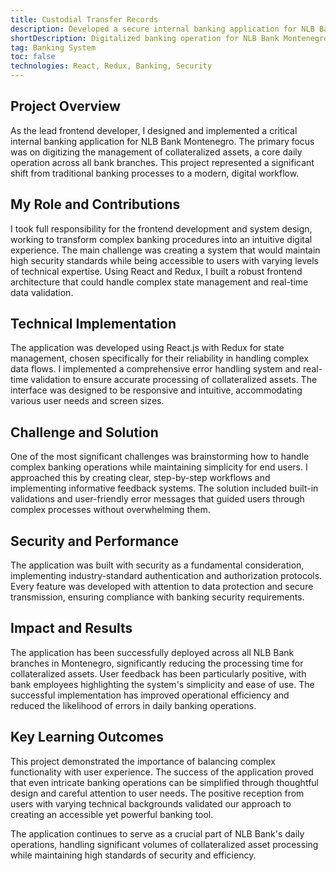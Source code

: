 ```yaml
---
title: Custodial Transfer Records
description: Developed a secure internal banking application for NLB Bank Montenegro to digitize collateralized asset management across all branches. Built with React and Redux, the system streamlines complex banking operations through intuitive workflows while maintaining strict security standards and real-time validation.
shortDescription: Digitalized banking operation for NLB Bank Montenegro
tag: Banking System
toc: false
technologies: React, Redux, Banking, Security
---
```


<CashInTransitFeatures />

## Project Overview
As the lead frontend developer, I designed and implemented a critical internal banking application for NLB Bank Montenegro. The primary focus was on digitizing the management of collateralized assets, a core daily operation across all bank branches. This project represented a significant shift from traditional banking processes to a modern, digital workflow.

## My Role and Contributions
I took full responsibility for the frontend development and system design, working to transform complex banking procedures into an intuitive digital experience. The main challenge was creating a system that would maintain high security standards while being accessible to users with varying levels of technical expertise. Using React and Redux, I built a robust frontend architecture that could handle complex state management and real-time data validation.

## Technical Implementation
The application was developed using React.js with Redux for state management, chosen specifically for their reliability in handling complex data flows. I implemented a comprehensive error handling system and real-time validation to ensure accurate processing of collateralized assets. The interface was designed to be responsive and intuitive, accommodating various user needs and screen sizes.

## Challenge and Solution
One of the most significant challenges was brainstorming how to handle complex banking operations while maintaining simplicity for end users. I approached this by creating clear, step-by-step workflows and implementing informative feedback systems. The solution included built-in validations and user-friendly error messages that guided users through complex processes without overwhelming them.

## Security and Performance
The application was built with security as a fundamental consideration, implementing industry-standard authentication and authorization protocols. Every feature was developed with attention to data protection and secure transmission, ensuring compliance with banking security requirements.

## Impact and Results
The application has been successfully deployed across all NLB Bank branches in Montenegro, significantly reducing the processing time for collateralized assets. User feedback has been particularly positive, with bank employees highlighting the system's simplicity and ease of use. The successful implementation has improved operational efficiency and reduced the likelihood of errors in daily banking operations.

## Key Learning Outcomes
This project demonstrated the importance of balancing complex functionality with user experience. The success of the application proved that even intricate banking operations can be simplified through thoughtful design and careful attention to user needs. The positive reception from users with varying technical backgrounds validated our approach to creating an accessible yet powerful banking tool.

The application continues to serve as a crucial part of NLB Bank's daily operations, handling significant volumes of collateralized asset processing while maintaining high standards of security and efficiency.
